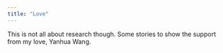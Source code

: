 ```yaml
---
title: "Love"
---
```


This is not all about research though. Some stories to show the support from my love, Yanhua Wang.